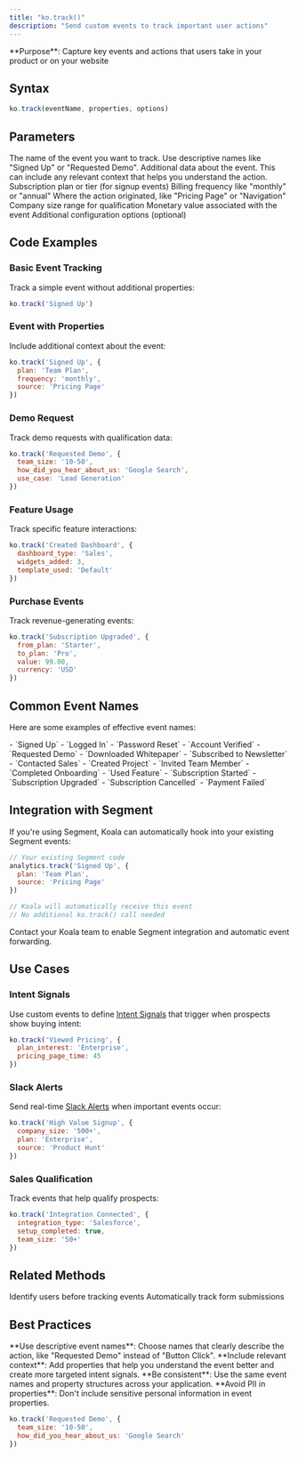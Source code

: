 ```yaml
---
title: "ko.track()"
description: "Send custom events to track important user actions"
---
```


<Info>
  **Purpose**: Capture key events and actions that users take in your product or on your website
</Info>

## Syntax

```js
ko.track(eventName, properties, options)
```

## Parameters

<ParamField path="eventName" type="string" required>
  The name of the event you want to track. Use descriptive names like "Signed Up" or "Requested Demo".
</ParamField>

<ParamField path="properties" type="object">
  Additional data about the event. This can include any relevant context that helps you understand the action.
  
  <ParamField path="plan" type="string">
    Subscription plan or tier (for signup events)
  </ParamField>
  <ParamField path="frequency" type="string">
    Billing frequency like "monthly" or "annual"
  </ParamField>
  <ParamField path="source" type="string">
    Where the action originated, like "Pricing Page" or "Navigation"
  </ParamField>
  <ParamField path="team_size" type="string">
    Company size range for qualification
  </ParamField>
  <ParamField path="value" type="number">
    Monetary value associated with the event
  </ParamField>
</ParamField>

<ParamField path="options" type="object">
  Additional configuration options (optional)
</ParamField>

## Code Examples

### Basic Event Tracking

Track a simple event without additional properties:

```js
ko.track('Signed Up')
```

### Event with Properties

Include additional context about the event:

```js
ko.track('Signed Up', {
  plan: 'Team Plan',
  frequency: 'monthly',
  source: 'Pricing Page'
})
```

### Demo Request

Track demo requests with qualification data:

```js
ko.track('Requested Demo', {
  team_size: '10-50',
  how_did_you_hear_about_us: 'Google Search',
  use_case: 'Lead Generation'
})
```

### Feature Usage

Track specific feature interactions:

```js
ko.track('Created Dashboard', {
  dashboard_type: 'Sales',
  widgets_added: 3,
  template_used: 'Default'
})
```

### Purchase Events

Track revenue-generating events:

```js
ko.track('Subscription Upgraded', {
  from_plan: 'Starter',
  to_plan: 'Pro',
  value: 99.00,
  currency: 'USD'
})
```

## Common Event Names

Here are some examples of effective event names:

<AccordionGroup>
  <Accordion title="Authentication Events">
    - `Signed Up`
    - `Logged In`
    - `Password Reset`
    - `Account Verified`
  </Accordion>
  
  <Accordion title="Sales & Marketing Events">
    - `Requested Demo`
    - `Downloaded Whitepaper`
    - `Subscribed to Newsletter`
    - `Contacted Sales`
  </Accordion>
  
  <Accordion title="Product Usage Events">
    - `Created Project`
    - `Invited Team Member`
    - `Completed Onboarding`
    - `Used Feature`
  </Accordion>
  
  <Accordion title="Revenue Events">
    - `Subscription Started`
    - `Subscription Upgraded`
    - `Subscription Cancelled`
    - `Payment Failed`
  </Accordion>
</AccordionGroup>

## Integration with Segment

If you're using Segment, Koala can automatically hook into your existing Segment events:

```js
// Your existing Segment code
analytics.track('Signed Up', {
  plan: 'Team Plan',
  source: 'Pricing Page'
})

// Koala will automatically receive this event
// No additional ko.track() call needed
```

<Note>
  Contact your Koala team to enable Segment integration and automatic event forwarding.
</Note>

## Use Cases

### Intent Signals
Use custom events to define [Intent Signals](/product-manual/intent-signals) that trigger when prospects show buying intent:

```js
ko.track('Viewed Pricing', {
  plan_interest: 'Enterprise',
  pricing_page_time: 45
})
```

### Slack Alerts
Send real-time [Slack Alerts](/product-manual/slack-alerts) when important events occur:

```js
ko.track('High Value Signup', {
  company_size: '500+',
  plan: 'Enterprise',
  source: 'Product Hunt'
})
```

### Sales Qualification
Track events that help qualify prospects:

```js
ko.track('Integration Connected', {
  integration_type: 'Salesforce',
  setup_completed: true,
  team_size: '50+'
})
```

## Related Methods

<CardGroup cols={2}>
  <Card title="ko.identify()" href="/sdk/identify">
    Identify users before tracking events
  </Card>
  <Card title="Autotracking" href="/sdk/autotracking">
    Automatically track form submissions
  </Card>
</CardGroup>

## Best Practices

<Tip>
  **Use descriptive event names**: Choose names that clearly describe the action, like "Requested Demo" instead of "Button Click".
</Tip>

<Tip>
  **Include relevant context**: Add properties that help you understand the event better and create more targeted intent signals.
</Tip>

<Tip>
  **Be consistent**: Use the same event names and property structures across your application.
</Tip>

<Warning>
  **Avoid PII in properties**: Don't include sensitive personal information in event properties.
</Warning>

```js
ko.track('Requested Demo', {
  team_size: '10-50',
  how_did_you_hear_about_us: 'Google Search'
})
```

